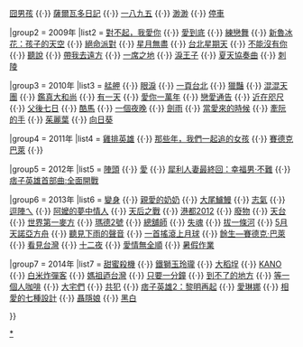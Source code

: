 {{Navbox
|name = 台灣復興浪潮電影
|title = [[台灣電影#《海角七號》以來的國片復興熱潮|台灣復興浪潮電影]]

|group1  = 2008年
|list1   = [[海角七號]] {{·}} [[囧男孩]] {{·}} [[薩爾瓦多日記]] {{·}} [[一八九五]] {{·}} [[渺渺]] {{·}} [[停車 (電影)|停車]]

|group2  = 2009年
|list2   = [[對不起，我愛你 (2009年電影)|對不起，我愛你]] {{·}} [[愛到底]] {{·}} [[練戀舞]] {{·}} [[新魯冰花|新魯冰花：孩子的天空]] {{·}} [[絕命派對]] {{·}} [[星月無盡]] {{·}} [[台北星期天]] {{·}} [[不能沒有你]] {{·}} [[聽說]] {{·}} [[帶我去遠方]] {{·}} [[一席之地]] {{·}} [[淚王子]] {{·}} [[夏天協奏曲]] {{·}} [[刺陵]]

|group3  = 2010年
|list3   = [[艋舺 (電影)|艋舺]] {{·}} [[眼淚 (電影)|眼淚]] {{·}} [[一頁台北]] {{·}} [[獵豔 (電影)|獵豔]] {{·}} [[混混天團]] {{·}} [[鑑真大和尚]] {{·}} [[有一天]] {{·}} [[愛你一萬年 (電影)|愛你一萬年]] {{·}} [[戀愛通告]] {{·}} [[近在咫尺]] {{·}} [[父後七日]] {{·}} [[酷馬]] {{·}} [[一個夜晚]] {{·}} [[劍雨]] {{·}} [[當愛來的時候]] {{·}} [[牽阮的手]] {{·}} [[茱麗葉]] {{·}} [[向日葵 (台灣電影)|向日葵]]

|group4  = 2011年
|list4   = [[雞排英雄]] {{·}} [[那些年，我們一起追的女孩]] {{·}} [[賽德克巴萊]] {{·}} 

|group5  = 2012年
|list5   = [[陣頭]] {{·}} [[愛 (電影)|愛]] {{·}} [[犀利人妻最終回：幸福男·不難]] {{·}} [[痞子英雄首部曲:全面開戰]] 

|group6  = 2013年
|list6   = [[變身 (電影)|變身]] {{·}} [[親愛的奶奶]] {{·}} [[大尾鱸鰻]] {{·}} [[志氣]] {{·}} [[逗陣ㄟ]] {{·}} [[阿嬤的夢中情人]] {{·}} [[天后之戰]] {{·}} [[港都 (電影)|港都2012]] {{·}} [[廢物 (電影)|廢物]] {{·}} [[天台 (電影)|天台]] {{·}} [[世界第一麥方]] {{·}} [[瑪德2號]] {{·}} [[總舖師 (電影)|總舖師]] {{·}} [[失魂]] {{·}} [[拔一條河]] {{·}} [[5月天諾亞方舟]] {{·}} [[聽見下雨的聲音]] {{·}} [[一首搖滾上月球]] {{·}} [[餘生—賽德克·巴萊]] {{·}} [[看見台灣]] {{·}} [[十二夜 (臺灣電影)|十二夜]] {{·}} [[愛情無全順]] {{·}} [[暑假作業 (電影)|暑假作業]]

|group7  = 2014年
|list7   = [[甜蜜殺機]] {{·}} [[鐵獅玉玲瓏 (電影)|鐵獅玉玲瓏]] {{·}} [[大稻埕 (電影)|大稻埕]] {{·}} [[KANO]] {{·}} [[白米炸彈客 (電影)|白米炸彈客]] {{·}} [[媽祖迺台灣 (電影)|媽祖迺台灣]] {{·}} [[只要一分鐘#電影|只要一分鐘]] {{·}} [[到不了的地方]] {{·}} [[等一個人咖啡 (電影)|等一個人咖啡]] {{·}} [[大宅們]] {{·}} [[共犯 (2014年電影)|共犯]] {{·}} [[痞子英雄2：黎明再起]] {{·}} [[愛琳娜]] {{·}} [[相愛的七種設計]] {{·}} [[聶隱娘 (2014年電影)|聶隱娘]] {{·}} [[黑白 (電影)|黑白]]

}}
<noinclude>
{{collapsible option}}
[[Category:臺灣電影模板|*]]
</noinclude>